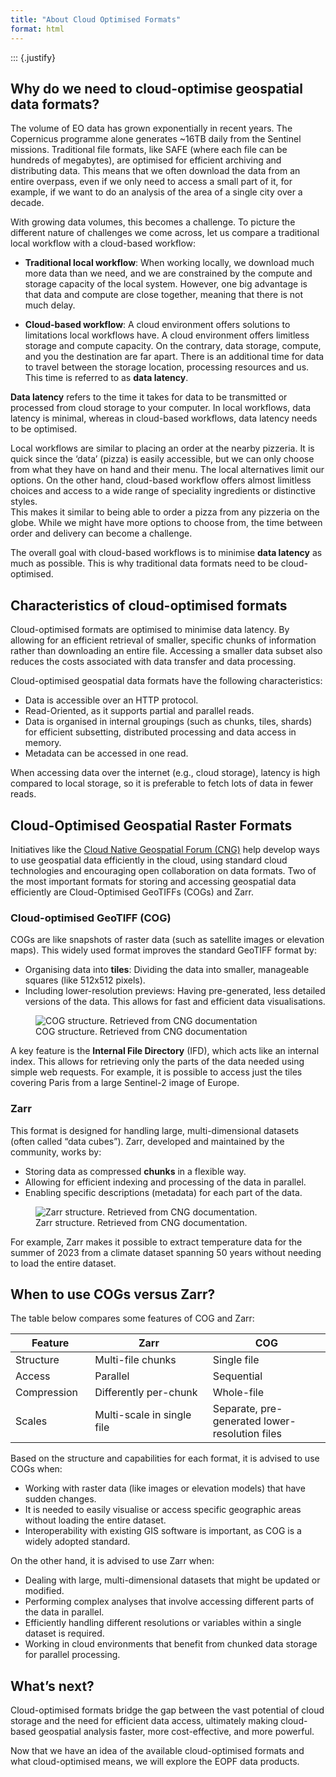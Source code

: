 ```yaml
---
title: "About Cloud Optimised Formats"
format: html
---
```

::: {.justify}

## Why do we need to cloud-optimise geospatial data formats? {.unnumbered}
The volume of EO data has grown exponentially in recent years. The Copernicus programme alone generates ~16TB daily from the Sentinel missions.
Traditional file formats, like SAFE (where each file can be hundreds of megabytes), are optimised for efficient archiving and distributing data. This means that we often download the data from an entire overpass, even if we only need to access a small part of it, for example, if we want to do an analysis of the area of a single city over a decade.  

With growing data volumes, this becomes a challenge. To picture the different nature of challenges we come across, let us compare a traditional local workflow with a cloud-based workflow:

- **Traditional local workflow**: When working locally, we download much more data than we need, and we are constrained by the compute and storage capacity of the local system. However, one big advantage is that data and compute are close together, meaning that there is not much delay.

- **Cloud-based workflow**: A cloud environment offers solutions to limitations local workflows have. A cloud environment offers limitless storage and compute capacity. On the contrary, data storage, compute, and you the destination are far apart. There is an additional time for data to travel between the storage location, processing resources and us. This time is referred to as **data latency**.

::: {.callout-note}
**Data latency** refers to the time it takes for data to be transmitted or processed from cloud storage to your computer. In local workflows, data latency is minimal, whereas in cloud-based workflows, data latency needs to be optimised.
:::

Local workflows are similar to placing an order at the nearby pizzeria. It is quick since the 'data' (pizza) is easily accessible, but we can only choose from what they have on hand and their menu. The local alternatives limit our options.
On the other hand, cloud-based workflow offers almost limitless choices and access to a wide range of speciality ingredients or distinctive styles. <br>
This makes it similar to being able to order a pizza from any pizzeria on the globe. While we might have more options to choose from, the time between order and delivery can become a challenge.

The overall goal with cloud-based workflows is to minimise **data latency** as much as possible. This is why traditional data formats need to be cloud-optimised.

## Characteristics of cloud-optimised formats
Cloud-optimised formats are optimised to minimise data latency. By allowing for an efficient retrieval of smaller, specific chunks of information rather than downloading an entire file. Accessing a smaller data subset also reduces the costs associated with data transfer and data processing.

Cloud-optimised geospatial data formats have the following characteristics:

- Data is accessible over an HTTP protocol.
- Read-Oriented, as it supports partial and parallel reads.
- Data is organised in internal groupings (such as chunks, tiles, shards) for efficient subsetting, distributed processing and data access in memory.
- Metadata can be accessed in one read.

::: {.callout-note}
When accessing data over the internet (e.g., cloud storage), latency is high compared to local storage, so it is preferable to fetch lots of data in fewer reads.
:::

## Cloud-Optimised Geospatial Raster Formats {.unnumbered}
Initiatives like the [Cloud Native Geospatial Forum (CNG)](https://cloudnativegeo.org/) help develop ways to use geospatial data efficiently in the cloud, using standard cloud technologies and encouraging open collaboration on data formats. Two of the most important formats for storing and accessing geospatial data efficiently are Cloud-Optimised GeoTIFFs (COGs) and Zarr.

### Cloud-optimised GeoTIFF (COG) {.unnumbered}

COGs are like snapshots of raster data (such as satellite images or elevation maps). This widely used format improves the standard GeoTIFF format by:

- Organising data into **tiles**: Dividing the data into smaller, manageable squares (like 512x512 pixels).
- Including lower-resolution previews: Having pre-generated, less detailed versions of the data. This allows for fast and efficient data visualisations.

![COG structure. Retrieved from CNG documentation](img/cogtiff.png)

A key feature is the **Internal File Directory** (IFD), which acts like an internal index. This allows for retrieving only the parts of the data needed using simple web requests. For example, it is possible to access just the tiles covering Paris from a large Sentinel-2 image of Europe.

### Zarr {.unnumbered}
This format is designed for handling large, multi-dimensional datasets (often called "data cubes"). Zarr, developed and maintained by the community, works by:

- Storing data as compressed **chunks** in a flexible way.
- Allowing for efficient indexing and processing of the data in parallel.
- Enabling specific descriptions (metadata) for each part of the data.

![Zarr structure. Retrieved from CNG documentation.](img/zarr1.png)

For example, Zarr makes it possible to extract temperature data for the summer of 2023 from a climate dataset spanning 50 years without needing to load the entire dataset.

## When to use COGs versus Zarr? {.unnumbered}
The table below compares some features of COG and Zarr:

| Feature | Zarr | COG |
|------|---------|---------|
| Structure | Multi-file chunks | Single file |
| Access | Parallel | Sequential |
| Compression | Differently per-chunk | Whole-file |
| Scales | Multi-scale in single file | Separate, pre-generated lower-resolution files |

Based on the structure and capabilities for each format, it is advised to use COGs when:

- Working with raster data (like images or elevation models) that have sudden changes.
- It is needed to easily visualise or access specific geographic areas without loading the entire dataset.
- Interoperability with existing GIS software is important, as COG is a widely adopted standard.

On the other hand, it is advised to use Zarr when:

- Dealing with large, multi-dimensional datasets that might be updated or modified.
- Performing complex analyses that involve accessing different parts of the data in parallel.
- Efficiently handling different resolutions or variables within a single dataset is required.
- Working in cloud environments that benefit from chunked data storage for parallel processing.

## What's next? {.unnumbered}
Cloud-optimised formats bridge the gap between the vast potential of cloud storage and the need for efficient data access, ultimately making cloud-based geospatial analysis faster, more cost-effective, and more powerful.

Now that we have an idea of the available cloud-optimised formats and what cloud-optimised means, we will explore the EOPF data products.